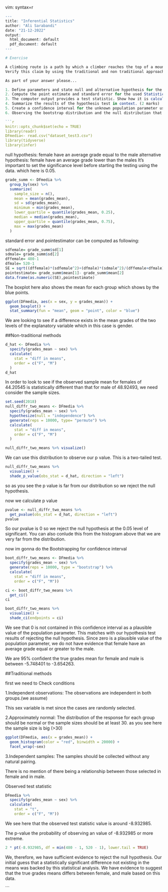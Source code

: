 vim: syntax=r
```r

---
title: "Inferential Statistics"
author: "Ali Sarabandi"
date: "21-12-2022"
output:
  html_document: default
  pdf_document: default
---

# Exercise

A climbing route is a path by which a climber reaches the top of a mountain, rock, or ice wall. Routes can vary dramatically in difficulty and grade; once committed to that ascent, it can sometimes be difficult to stop or return. Choice of route can be critically important. Guidebooks, if available, are helpful in providing detailed diagrams and photographs of routes. A book company was evaluating to product a book with different routes choices for man and woman, for this reason a survey has been conducted on a sample of 1000 climbers ( recorded in the dataset DF_media) during variuous years. Gender, grades_mean and several variables were recorded. The idea is to include routes with a lower grade of difficulty for woman. Is there enough evidence to support that female have an average grade (grades_mean) lower than the one of males? 
Verify this claim by using the traditional and non traditional approach with alpha equal to 95%. 

As part of your answer please...

1. Define parameters and state null and alternative hypothesis for the test. (2 marks)
2. Compute the point estimate and standard error for the used Statistic.  (3 marks)
3. The computer output provides a test statistic. Show how it is calculated. (3 marks)
4. Summarize the results of the hypothesis test in context. (2 marks)
5. Create a confidence interval for the unknown population parameter using our sample data with bootstraping. Give an interpratation to the obtained results. (4 marks)
6. Observing the bootstrap distribution and the null distribution that were created, what we can conclude? (2 marks)

```r
knitr::opts_chunk$set(echo = TRUE)
library(readr)
DFmedia<- read.csv("dataset_test3.csv")
library(tidyverse)
library(infer)
```

null hypothesis: female have an average grade equal  to the male
alternative hypothesis: female have an average grade lower than the males
It’s important to set the significance level before starting the testing using the data. which here is 0.05.


```r
grade_summ <- DFmedia %>%
  group_by(sex) %>%
  summarize(
    sample_size = n(),
    mean = mean(grades_mean),
    sd = sd(grades_mean),
    minimum = min(grades_mean),
    lower_quartile = quantile(grades_mean, 0.25),
    median = median(grades_mean),
    upper_quartile = quantile(grades_mean, 0.75),
    max = max(grades_mean)
  )
```

standard error and pointestimator can be computed as following:
```r
sdfemale= grade_summ$sd[1]
sdmale= grade_summ$sd[2]
dffemale= 480-1
dfmale= 520-1
SE = sqrt((dffemale)*(sdfemale^2)+(dfmale)*(sdmale^2)/(dffemale+dfmale))*sqrt((1/520)+(1/480))
pointestimate= grade_summ$mean[1]- grade_summ$mean[2]
data.frame(as.numeric(SE),pointestimate)
```


The boxplot here also shows the mean for each group which shows by the blue points.

```r
ggplot(DFmedia, aes(x = sex, y = grades_mean)) +
  geom_boxplot() +
  stat_summary(fun = "mean", geom = "point", color = "blue")
```
We are looking to see if a difference exists in the mean grades of the two levels of the explanatory variable which in this case is gender.

##Non-traditional methods
```r
d_hat <- DFmedia %>%
  specify(grades_mean ~ sex) %>%
  calculate(
    stat = "diff in means",
    order = c("F", "M")
  )
d_hat
```
In order to look to see if the observed sample mean for females of 44.20545 is statistically different than that for male of 48.92493, we need consider the sample sizes.

```r
set.seed(2018)
null_diffr_two_means <- DFmedia %>%
  specify(grades_mean ~ sex) %>%
  hypothesize(null = "independence") %>%
  generate(reps = 10000, type= "permute") %>%
  calculate(
    stat = "diff in means",
    order = c("F", "M")
  )
```

```r
null_diffr_two_means %>% visualize()

```

We can use this distribution to observe our p value. This is a two-tailed test.

```r
null_diffr_two_means %>%
  visualize() +
  shade_p_value(obs_stat = d_hat, direction = "left")
```

so as you see the p value is far from our distribution so we reject the null hypothesis.

now we calculate p value

```r
pvalue <- null_diffr_two_means %>%
  get_pvalue(obs_stat = d_hat, direction = "left")
pvalue
```
So our pvalue is 0 so we reject the null hypothesis at the 0.05 level of significant. You can also conlude this from the histogram above that we are very far from the distribution.

now im gonna do the Bootstrapping for confidence interval

```r
boot_diffr_two_means <- DFmedia %>%
  specify(grades_mean ~ sex) %>%
  generate(reps = 10000, type = "bootstrap") %>%
  calculate(
    stat = "diff in means",
    order = c("F", "M"))
```

```r
ci <- boot_diffr_two_means %>%
  get_ci()
ci
```

```r
boot_diffr_two_means %>%
  visualize() +
  shade_ci(endpoints = ci)
```

We see that 0 is not contained in this confidence interval as a plausible value of the population parameter. This matches with our hypothesis test results of rejecting the null hypothesis. Since zero is a plausible value of the population parameter, we do not have evidence that female have an average grade equal or greater to the male.

 We are 95% confident the true grades mean for female and male is between -5.748401 to -3.654263.
 
##Traditional methods

first we need to Check conditions

1.Independent observations: The observations are independent in both groups.(we assume)

This sex variable is met since the cases are randomly selected.

2.Approximately normal: The distribution of the response for each group should be normal or the sample sizes should be at least 30.
as you see here the sample size is big (>30)

```r
ggplot(DFmedia, aes(x = grades_mean)) +
  geom_histogram(color = "red", binwidth = 20000) +
  facet_wrap(~sex)
```

3.Independent samples: The samples should be collected without any natural pairing.

There is no mention of there being a relationship between those selected in female and in male.



Observed test statistic

```r
DFmedia %>%
  specify(grades_mean ~ sex) %>%
  calculate(
    stat = "t",
    order = c("F", "M"))
```
We see here that the observed test statistic value is around -8.932985.

The p-value the probability of observing an value of -8.932985 or more extreme.

```r
2 * pt(-8.932985, df = min(480 - 1, 520 - 1), lower.tail = TRUE)

```

We, therefore, we have sufficient evidence to reject the null hypothesis. Our initial guess that a statistically significant difference not existing in the means was backed by this statistical analysis. We have evidence to suggest that the true grades means differs between female, and male based on this data.

```
